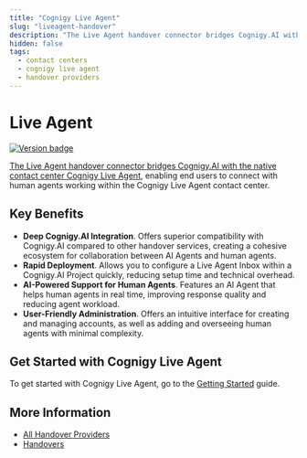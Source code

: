 ```yaml
---
title: "Cognigy Live Agent" 
slug: "liveagent-handover"
description: "The Live Agent handover connector bridges Cognigy.AI with the native contact center Cognigy Live Agent,enabling end users to connect with human agents working within the Cognigy Live Agent contact center."
hidden: false
tags:
  - contact centers
  - cognigy live agent
  - handover providers
---
```


# Live Agent

<a href="../../../release-notes/4.97.mdx" /><img src="https://img.shields.io/badge/Updated in-v4.97-blue.svg" alt="Version badge" />

The Live Agent handover connector bridges Cognigy.AI with the native contact center [Cognigy Live Agent](../../../live-agent/index.mdx),
enabling end users to connect with human agents working within the Cognigy Live Agent contact center.

## Key Benefits

- **Deep Cognigy.AI Integration**. Offers superior compatibility with Cognigy.AI compared to other handover services, creating a cohesive ecosystem for collaboration between AI Agents and human agents.
- **Rapid Deployment**. Allows you to configure a Live Agent Inbox within a Cognigy.AI Project quickly, reducing setup time and technical overhead.
- **AI-Powered Support for Human Agents**. Features an AI Agent that helps human agents in real time, improving response quality and reducing agent workload.
- **User-Friendly Administration**. Offers an intuitive interface for creating and managing accounts, as well as adding and overseeing human agents with minimal complexity.

## Get Started with Cognigy Live Agent

To get started with Cognigy Live Agent, go to the [Getting Started](https://docs.cognigy.com/live-agent/getting-started/overview/) guide.

## More Information

- [All Handover Providers](overview.mdx)
- [Handovers](../handovers.mdx)